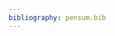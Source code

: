 ```yaml
---
bibliography: pensum.bib
---
```


<!--
{r plan, child = 'forelesningsplan.html'}

```

[Kursbeskrivelse](https://www.hvl.no/studier/studieprogram/emne/%C3%B8kb1115)
<!--
## Pensum
<font color="white">Smith cited [@gartner2016macroeconomics]</font>
-->


